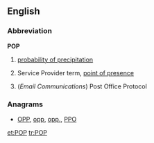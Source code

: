 ==English==

===Abbreviation===
'''POP'''

# {{weather}} [[probability of precipitation]]
# {{telecommunications}} Service Provider term, [[point of presence]]
# (''Email Communications'') Post Office Protocol

===Anagrams===
* [[OPP#English|OPP]], [[opp#English|opp]], [[opp.#English|opp.]], [[PPO#English|PPO]]

[[et:POP]]
[[tr:POP]]